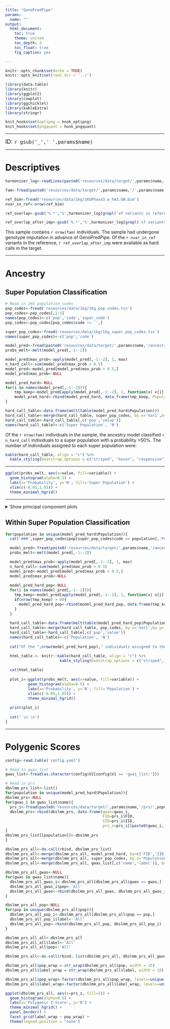 ```yaml
---
title: "GenoPredPipe"
params:
  name: ""
output:
  html_document:
    toc: true
    theme: united
    toc_depth: 3
    toc_float: true
    fig_caption: yes

---
```


```r

knitr::opts_chunk$set(echo = TRUE)
knitr::opts_knit$set(root.dir = '../')

library(data.table)
library(knitr)
library(ggplot2)
library(cowplot)
library(ggchicklet)
library(kableExtra)
library(stringr)

knit_hooks$set(optipng = hook_optipng)
knit_hooks$set(pngquant = hook_pngquant)

```

***

<font size="4"> 
ID: `r gsub('_',' ',params$name)`
</font>

***

# Descriptives

```R

harmoniser_log<-readLines(paste0('resources/data/target/',params$name,'/',params$name,'.1KGphase3.hm3.chr.hm3_harmoniser.log'))

fam<-fread(paste0('resources/data/target/',params$name,'/',params$name,'.1KGphase3.hm3.chr22.fam'))

ref_bim<-fread('resources/data/1kg/1KGPhase3.w_hm3.GW.bim')
nvar_in_ref<-nrow(ref_bim)

ref_overlap<-gsub('%.*','%',harmoniser_log[grepl('of variants in reference are in the target.',harmoniser_log)])

ref_overlap_after_imp<-gsub('%.*','%',harmoniser_log[grepl('of variants in reference are in the target.',harmoniser_log)])

```

This sample contains `r nrow(fam)` individuals. The sample had undergone genotype imputation in advance of GenoPredPipe. Of the `r nvar_in_ref` variants in the reference, `r ref_overlap_after_imp` were available as hard calls in the target.

***

# Ancestry

## Super Population Classification

```R
# Read in 1KG population codes
pop_codes<-fread('resources/data/1kg/1kg_pop_codes.tsv')
pop_codes<-pop_codes[,1:3]
names(pop_codes)<-c('pop','code','super_code')
pop_codes<-pop_codes[pop_codes$code != '',]

super_pop_codes<-fread('resources/data/1kg/1kg_super_pop_codes.tsv')
names(super_pop_codes)<-c('pop','code')

model_pred<-fread(paste0('resources/data/target/',params$name,'/ancestry/ancestry_all/',params$name,'.Ancestry.model_pred'))
probs_melt<-melt(model_pred[,-1:-2])

model_pred$max_prob<-apply(model_pred[,-1:-2], 1, max)
n_hard_call<-sum(model_pred$max_prob > 0.5)
model_pred<-model_pred[model_pred$max_prob > 0.5,]
model_pred$max_prob<-NULL

model_pred_hard<-NULL
for(i in names(model_pred[,-1:-2])){
	tmp_keep<-model_pred[apply(model_pred[,-1:-2], 1, function(x) x[i] == max(x)),1:2]
	model_pred_hard<-rbind(model_pred_hard, data.frame(tmp_keep, Population=i)) 
}

hard_call_table<-data.frame(melt(table(model_pred_hard$Population)))
hard_call_table<-merge(hard_call_table, super_pop_codes, by.x='Var1',by.y='code')
hard_call_table<-hard_call_table[,c('pop','value')]
names(hard_call_table)<-c('Super Population', 'N')

```

Of the `r nrow(fam)` individuals in the sample, the ancestry model classified `r n_hard_call` individuals to a super population with a probability >50%. The number of individuals assigned to each super population were:

```r
kable(hard_call_table, align = "c") %>%
  kable_styling(bootstrap_options = c("striped", "hover", "responsive"))
```

***

```R

ggplot(probs_melt, aes(x=value, fill=variable)) + 
  geom_histogram(alpha=0.5) +
  labs(x='Probability', y='N', fill='Super Population') +
  xlim(c(-0.05,1.05)) +
  theme_minimal_hgrid()

```

***

<details><summary>Show principal component plots</summary>

```r
knitr::include_graphics(normalizePath(paste0('resources/data/target/',params$name,'/ancestry/ancestry_all/', params$name,'.Ancestry.PCs_plot_super_pop.png')))
```

```r
kable(super_pop_codes, align = "c") %>%
  kable_styling(bootstrap_options = c("striped", "hover", "responsive"))
```

</details>

## Within Super Population Classification

```R

for(population in unique(model_pred_hard$Population)){
  cat('###',super_pop_codes$pop[super_pop_codes$code == population],'Population Classification \n')

  model_pred<-fread(paste0('resources/data/target/',params$name,'/ancestry/ancestry_',population,'/',params$name,'.Ancestry.model_pred'))
  probs_melt<-melt(model_pred[,-1:-2])

  model_pred$max_prob<-apply(model_pred[,-1:-2], 1, max)
  n_hard_call<-sum(model_pred$max_prob > 0.5)
  model_pred<-model_pred[model_pred$max_prob > 0.5,]
  model_pred$max_prob<-NULL
  
  model_pred_hard_pop<-NULL
  for(i in names(model_pred[,-1:-2])){
  	tmp_keep<-model_pred[apply(model_pred[,-1:-2], 1, function(x) x[i] == max(x)),1:2]
  	if(nrow(tmp_keep) > 0){
  	  model_pred_hard_pop<-rbind(model_pred_hard_pop, data.frame(tmp_keep, Population=i)) 
  	}
  }
  
  hard_call_table<-data.frame(melt(table(model_pred_hard_pop$Population)))
  hard_call_table<-merge(hard_call_table, pop_codes, by.x='Var1',by.y='code')
  hard_call_table<-hard_call_table[,c('pop','value')]
  names(hard_call_table)<-c('Population', 'N')
  
  cat("Of the ",nrow(model_pred_hard_pop)," individuals assigned to the ",population," super population, the ancestry model classified ",n_hard_call," individuals to a specific ",super_pop_codes$pop[super_pop_codes$code == population]," population with a probability >50%. The number of individuals assigned to each ",super_pop_codes$pop[super_pop_codes$code == population]," population were: \n", sep='')

  html_table <- knitr::kable(hard_call_table, align = "c") %>%
                        kable_styling(bootstrap_options = c("striped", "hover", "responsive"))
  
  cat(html_table)
  
  plot_i<-ggplot(probs_melt, aes(x=value, fill=variable)) + 
          geom_histogram(alpha=0.5) +
          labs(x='Probability', y='N', fill='Population') +
          xlim(c(-0.05,1.05)) +
          theme_minimal_hgrid()
  
  print(plot_i)
  
  cat(' \n \n')
}

```

***

# Polygenic Scores

```R
config<-read.table('config.yaml')

# Read in gwas_list
gwas_list<-fread(as.character(config$V2[config$V1 == 'gwas_list:']))

# Read in prs
dbslmm_prs_list<-list()
for(population in unique(model_pred_hard$Population)){
dbslmm_prs<-NULL
for(gwas_i in gwas_list$name){
  prs_i<-fread(paste0('resources/data/target/',params$name,'/prs/',population,'/dbslmm/',gwas_i,'/',params$name,'.',gwas_i,'.',population,'.DBSLMM_profiles'))
  dbslmm_prs<-rbind(dbslmm_prs, data.frame(gwas=gwas_i,
                                           FID=prs_i$FID,
                                           IID=prs_i$IID,
                                           prs_z=prs_i[[paste0(gwas_i,'_DBSLMM')]]))
}
dbslmm_prs_list[[population]]<-dbslmm_prs
}
```

```R

dbslmm_prs_all<-do.call(rbind, dbslmm_prs_list)
dbslmm_prs_all<-merge(dbslmm_prs_all, model_pred_hard, by=c('FID','IID'))
dbslmm_prs_all<-merge(dbslmm_prs_all, super_pop_codes, by.x='Population',by.y='code')
dbslmm_prs_all<-merge(dbslmm_prs_all, gwas_list[,c('name','label')], by.x='gwas', by.y='name')

dbslmm_prs_all_gwas<-NULL
for(gwas in gwas_list$name){
  dbslmm_prs_all_gwas_i<-dbslmm_prs_all[dbslmm_prs_all$gwas == gwas,]
  dbslmm_prs_all_gwas_i$pop<-'All'
  dbslmm_prs_all_gwas<-rbind(dbslmm_prs_all_gwas, dbslmm_prs_all_gwas_i)
}

dbslmm_prs_all_pop<-NULL
for(pop in unique(dbslmm_prs_all$pop)){
  dbslmm_prs_all_pop_i<-dbslmm_prs_all[dbslmm_prs_all$pop == pop,]
  dbslmm_prs_all_pop_i$label<-'All'
  dbslmm_prs_all_pop<-rbind(dbslmm_prs_all_pop, dbslmm_prs_all_pop_i)
}

dbslmm_prs_all_all<-dbslmm_prs_all
dbslmm_prs_all_all$label<-'All'
dbslmm_prs_all_all$pop<-'All'

dbslmm_prs_all<-do.call(rbind, list(dbslmm_prs_all, dbslmm_prs_all_gwas, dbslmm_prs_all_pop, dbslmm_prs_all_all))

dbslmm_prs_all$pop_wrap = str_wrap(dbslmm_prs_all$pop, width = 15)
dbslmm_prs_all$label_wrap = str_wrap(dbslmm_prs_all$label, width = 10)

dbslmm_prs_all$pop_wrap<-factor(dbslmm_prs_all$pop_wrap, levels=unique(dbslmm_prs_all$pop_wrap))
dbslmm_prs_all$label_wrap<-factor(dbslmm_prs_all$label_wrap, levels=unique(dbslmm_prs_all$label_wrap))

ggplot(dbslmm_prs_all, aes(x=prs_z, fill=1)) + 
  geom_histogram(alpha=0.5) +
  labs(x='Polygenic Z-Score', y='N') +
  theme_minimal_hgrid() +
  panel_border() +
  facet_grid(label_wrap ~ pop_wrap) +
  theme(legend.position = "none")

```

